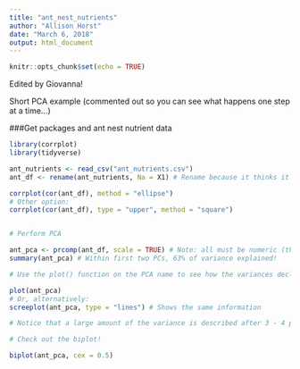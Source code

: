 ```yaml
---
title: "ant_nest_nutrients"
author: "Allison Horst"
date: "March 6, 2018"
output: html_document
---
```


```r
knitr::opts_chunk$set(echo = TRUE)
```

Edited by Giovanna!

Short PCA example (commented out so you can see what happens one step at a time...)

###Get packages and ant nest nutrient data
```r
library(corrplot)
library(tidyverse)

ant_nutrients <- read_csv("ant_nutrients.csv")
ant_df <- rename(ant_nutrients, Na = X1) # Rename because it thinks it's NA
```

```r
corrplot(cor(ant_df), method = "ellipse")
# Other option:
corrplot(cor(ant_df), type = "upper", method = "square")


# Perform PCA

ant_pca <- prcomp(ant_df, scale = TRUE) # Note: all must be numeric (the country names are just labels), so we exclude column 1
summary(ant_pca) # Within first two PCs, 63% of variance explained!

# Use the plot() function on the PCA name to see how the variances decline as the principal component increases

plot(ant_pca)
# Or, alternatively:
screeplot(ant_pca, type = "lines") # Shows the same information

# Notice that a large amount of the variance is described after 3 - 4 principal components (but we just show two on the biplot)

# Check out the biplot! 

biplot(ant_pca, cex = 0.5)
```

